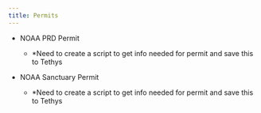 ```yaml
---
title: Permits
---
```


-   NOAA PRD Permit

    -   \*Need to create a script to get info needed for permit and save this to Tethys

-   NOAA Sanctuary Permit

    -   \*Need to create a script to get info needed for permit and save this to Tethys
